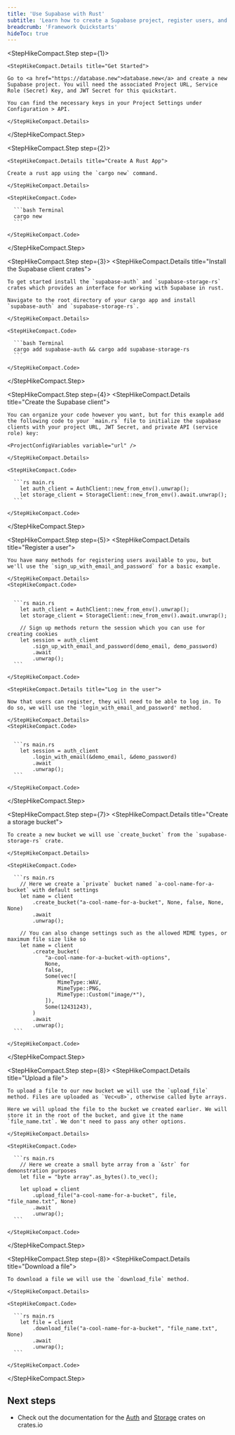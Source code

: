 ```yaml
---
title: 'Use Supabase with Rust'
subtitle: 'Learn how to create a Supabase project, register users, and store files.'
breadcrumb: 'Framework Quickstarts'
hideToc: true
---
```


<StepHikeCompact>

  <StepHikeCompact.Step step={1}>

    <StepHikeCompact.Details title="Get Started">

    Go to <a href="https://database.new">database.new</a> and create a new Supabase project. You will need the associated Project URL, Service Role (Secret) Key, and JWT Secret for this quickstart.

    You can find the necessary keys in your Project Settings under Configuration > API.

    </StepHikeCompact.Details>

  </StepHikeCompact.Step>

  <StepHikeCompact.Step step={2}>

    <StepHikeCompact.Details title="Create A Rust App">

    Create a rust app using the `cargo new` command.

    </StepHikeCompact.Details>

    <StepHikeCompact.Code>

      ```bash Terminal
      cargo new
      ```

    </StepHikeCompact.Code>

  </StepHikeCompact.Step>

  <StepHikeCompact.Step step={3}>
    <StepHikeCompact.Details title="Install the Supabase client crates">

    To get started install the `supabase-auth` and `supabase-storage-rs` crates which provides an interface for working with Supabase in rust.

    Navigate to the root directory of your cargo app and install `supabase-auth` and `supabase-storage-rs`.

    </StepHikeCompact.Details>

    <StepHikeCompact.Code>

      ```bash Terminal
      cargo add supabase-auth && cargo add supabase-storage-rs
      ```

    </StepHikeCompact.Code>

  </StepHikeCompact.Step>

  <StepHikeCompact.Step step={4}>
    <StepHikeCompact.Details title="Create the Supabase client">

    You can organize your code however you want, but for this example add the following code to your `main.rs` file to initialize the supabase clients with your project URL, JWT Secret, and private API (service role) key:

    <ProjectConfigVariables variable="url" />

    </StepHikeCompact.Details>

    <StepHikeCompact.Code>

      ```rs main.rs
    	let auth_client = AuthClient::new_from_env().unwrap();
        let storage_client = StorageClient::new_from_env().await.unwrap();
      ```

    </StepHikeCompact.Code>

  </StepHikeCompact.Step>

  <StepHikeCompact.Step step={5}>
    <StepHikeCompact.Details title="Register a user">

    You have many methods for registering users available to you, but we'll use the `sign_up_with_email_and_password` for a basic example.

    </StepHikeCompact.Details>
    <StepHikeCompact.Code>


      ```rs main.rs
    	let auth_client = AuthClient::new_from_env().unwrap();
        let storage_client = StorageClient::new_from_env().await.unwrap();

    	// Sign up methods return the session which you can use for creating cookies
    	let session = auth_client
    		.sign_up_with_email_and_password(demo_email, demo_password)
    		.await
    		.unwrap();
      ```

    </StepHikeCompact.Code>

    <StepHikeCompact.Details title="Log in the user">

    Now that users can register, they will need to be able to log in. To do so, we will use the 'login_with_email_and_password' method.

    </StepHikeCompact.Details>
    <StepHikeCompact.Code>


      ```rs main.rs
    	let session = auth_client
    	    .login_with_email(&demo_email, &demo_password)
    	    .await
    	    .unwrap();
      ```

    </StepHikeCompact.Code>

  </StepHikeCompact.Step>

  <StepHikeCompact.Step step={7}>
    <StepHikeCompact.Details title="Create a storage bucket">

    To create a new bucket we will use `create_bucket` from the `supabase-storage-rs` crate.

    </StepHikeCompact.Details>

    <StepHikeCompact.Code>

      ```rs main.rs
    	// Here we create a `private` bucket named `a-cool-name-for-a-bucket` with default settings
    	let name = client
    	    .create_bucket("a-cool-name-for-a-bucket", None, false, None, None)
    		.await
    		.unwrap();

    	// You can also change settings such as the allowed MIME types, or maximum file size like so
        let name = client
            .create_bucket(
                "a-cool-name-for-a-bucket-with-options",
                None,
                false,
                Some(vec![
                    MimeType::WAV,
                    MimeType::PNG,
                    MimeType::Custom("image/*"),
                ]),
                Some(12431243),
            )
            .await
            .unwrap();
      ```

    </StepHikeCompact.Code>

  </StepHikeCompact.Step>

  <StepHikeCompact.Step step={8}>
    <StepHikeCompact.Details title="Upload a file">

    To upload a file to our new bucket we will use the `upload_file` method. Files are uploaded as `Vec<u8>`, otherwise called byte arrays.

    Here we will upload the file to the bucket we created earlier. We will store it in the root of the bucket, and give it the name `file_name.txt`. We don't need to pass any other options.

    </StepHikeCompact.Details>

    <StepHikeCompact.Code>

      ```rs main.rs
    	// Here we create a small byte array from a `&str` for demonstration purposes
    	let file = "byte array".as_bytes().to_vec();

    	let upload = client
        	.upload_file("a-cool-name-for-a-bucket", file, "file_name.txt", None)
     		.await
    		.unwrap();
      ```

    </StepHikeCompact.Code>

  </StepHikeCompact.Step>

  <StepHikeCompact.Step step={8}>
    <StepHikeCompact.Details title="Download a file">

    To download a file we will use the `download_file` method.

    </StepHikeCompact.Details>

    <StepHikeCompact.Code>

      ```rs main.rs
        let file = client
            .download_file("a-cool-name-for-a-bucket", "file_name.txt", None)
            .await
            .unwrap();
      ```

    </StepHikeCompact.Code>

  </StepHikeCompact.Step>
</StepHikeCompact>

## Next steps

- Check out the documentation for the [Auth](https://crates.io/crates/supabase-auth) and [Storage](https://crates.io/crates/supabase-storage-rs) crates on crates.io
